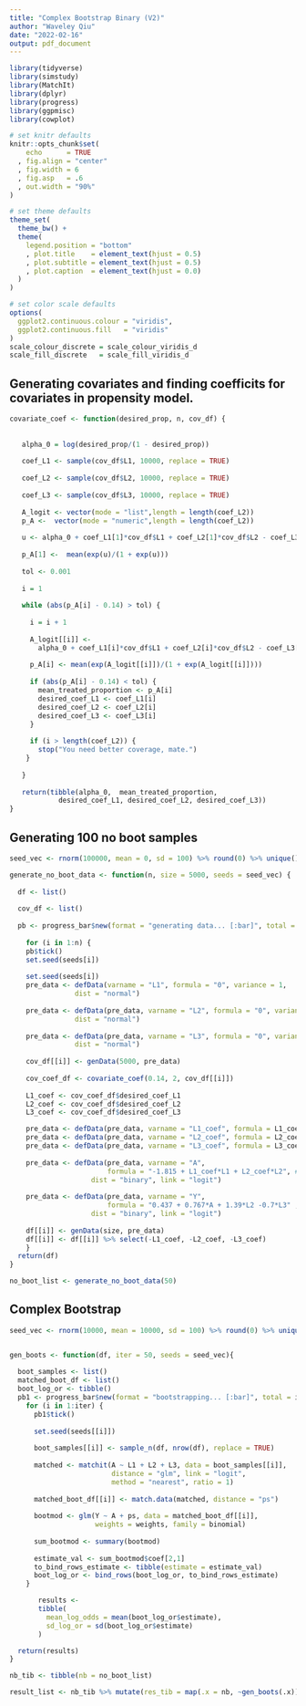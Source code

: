 ```yaml
---
title: "Complex Bootstrap Binary (V2)"
author: "Waveley Qiu"
date: "2022-02-16"
output: pdf_document
---
```


```r
library(tidyverse)
library(simstudy)
library(MatchIt)
library(dplyr)
library(progress) 
library(ggpmisc)
library(cowplot)

# set knitr defaults
knitr::opts_chunk$set(
    echo      = TRUE
  , fig.align = "center"
  , fig.width = 6
  , fig.asp   = .6
  , out.width = "90%"
)

# set theme defaults
theme_set(
  theme_bw() +
  theme(
    legend.position = "bottom"
    , plot.title    = element_text(hjust = 0.5)
    , plot.subtitle = element_text(hjust = 0.5)
    , plot.caption  = element_text(hjust = 0.0)
  )
)

# set color scale defaults
options(
  ggplot2.continuous.colour = "viridis",
  ggplot2.continuous.fill   = "viridis"
)
scale_colour_discrete = scale_colour_viridis_d
scale_fill_discrete   = scale_fill_viridis_d
```


## Generating covariates and finding coefficits for covariates in propensity model. 

```r

covariate_coef <- function(desired_prop, n, cov_df) {
   
     
   alpha_0 = log(desired_prop/(1 - desired_prop))
   
   coef_L1 <- sample(cov_df$L1, 10000, replace = TRUE)
   
   coef_L2 <- sample(cov_df$L2, 10000, replace = TRUE)
   
   coef_L3 <- sample(cov_df$L3, 10000, replace = TRUE)
   
   A_logit <- vector(mode = "list",length = length(coef_L2))
   p_A <-  vector(mode = "numeric",length = length(coef_L2))
   
   u <- alpha_0 + coef_L1[1]*cov_df$L1 + coef_L2[1]*cov_df$L2 - coef_L3[1]*cov_df$L3
   
   p_A[1] <-  mean(exp(u)/(1 + exp(u)))
   
   tol <- 0.001
   
   i = 1
   
   while (abs(p_A[i] - 0.14) > tol) {
     
     i = i + 1
     
     A_logit[[i]] <- 
       alpha_0 + coef_L1[i]*cov_df$L1 + coef_L2[i]*cov_df$L2 - coef_L3[i]*cov_df$L3
     
     p_A[i] <- mean(exp(A_logit[[i]])/(1 + exp(A_logit[[i]])))
     
     if (abs(p_A[i] - 0.14) < tol) {
       mean_treated_proportion <- p_A[i]
       desired_coef_L1 <- coef_L1[i]
       desired_coef_L2 <- coef_L2[i]
       desired_coef_L3 <- coef_L3[i]
     }
     
     if (i > length(coef_L2)) {
       stop("You need better coverage, mate.")
    }
     
   }
   
   return(tibble(alpha_0,  mean_treated_proportion, 
            desired_coef_L1, desired_coef_L2, desired_coef_L3))
}


```



## Generating 100 no boot samples

```r
seed_vec <- rnorm(100000, mean = 0, sd = 100) %>% round(0) %>% unique()

generate_no_boot_data <- function(n, size = 5000, seeds = seed_vec) {
  
  df <- list()
  
  cov_df <- list()
  
  pb <- progress_bar$new(format = "generating data... [:bar]", total = n)
  
    for (i in 1:n) {
    pb$tick()
    set.seed(seeds[i])
    
    set.seed(seeds[i])
    pre_data <- defData(varname = "L1", formula = "0", variance = 1,
                dist = "normal")
    
    pre_data <- defData(pre_data, varname = "L2", formula = "0", variance = 1,
                dist = "normal")
    
    pre_data <- defData(pre_data, varname = "L3", formula = "0", variance = 1,
                dist = "normal")
    
    cov_df[[i]] <- genData(5000, pre_data)
    
    cov_coef_df <- covariate_coef(0.14, 2, cov_df[[i]])
    
    L1_coef <- cov_coef_df$desired_coef_L1
    L2_coef <- cov_coef_df$desired_coef_L2
    L3_coef <- cov_coef_df$desired_coef_L3

    pre_data <- defData(pre_data, varname = "L1_coef", formula = L1_coef)
    pre_data <- defData(pre_data, varname = "L2_coef", formula = L2_coef)
    pre_data <- defData(pre_data, varname = "L3_coef", formula = L3_coef)
  
    pre_data <- defData(pre_data, varname = "A", 
                        formula = "-1.815 + L1_coef*L1 + L2_coef*L2", #+ L3_coef*L3", 
                    dist = "binary", link = "logit")
    
    pre_data <- defData(pre_data, varname = "Y", 
                        formula = "0.437 + 0.767*A + 1.39*L2 -0.7*L3" , 
                    dist = "binary", link = "logit")
    
    df[[i]] <- genData(size, pre_data)
    df[[i]] <- df[[i]] %>% select(-L1_coef, -L2_coef, -L3_coef)
    }
  return(df)
}

no_boot_list <- generate_no_boot_data(50)
```


## Complex Bootstrap
```r

seed_vec <- rnorm(10000, mean = 10000, sd = 100) %>% round(0) %>% unique()


gen_boots <- function(df, iter = 50, seeds = seed_vec){
  
  boot_samples <- list()
  matched_boot_df <- list()
  boot_log_or <- tibble()
  pb1 <- progress_bar$new(format = "bootstrapping... [:bar]", total = iter)
    for (i in 1:iter) {
      pb1$tick()
      
      set.seed(seeds[[i]])
      
      boot_samples[[i]] <- sample_n(df, nrow(df), replace = TRUE)
      
      matched <- matchit(A ~ L1 + L2 + L3, data = boot_samples[[i]], 
                         distance = "glm", link = "logit",
                         method = "nearest", ratio = 1)
      
      matched_boot_df[[i]] <- match.data(matched, distance = "ps")
      
      bootmod <- glm(Y ~ A + ps, data = matched_boot_df[[i]], 
                     weights = weights, family = binomial)
      
      sum_bootmod <- summary(bootmod)
      
      estimate_val <- sum_bootmod$coef[2,1]
      to_bind_rows_estimate <- tibble(estimate = estimate_val)
      boot_log_or <- bind_rows(boot_log_or, to_bind_rows_estimate)
    }

       results <-
       tibble(
         mean_log_odds = mean(boot_log_or$estimate),
         sd_log_or = sd(boot_log_or$estimate)
       )

  return(results)
}
```


```r
nb_tib <- tibble(nb = no_boot_list)

result_list <- nb_tib %>% mutate(res_tib = map(.x = nb, ~gen_boots(.x)))
```




